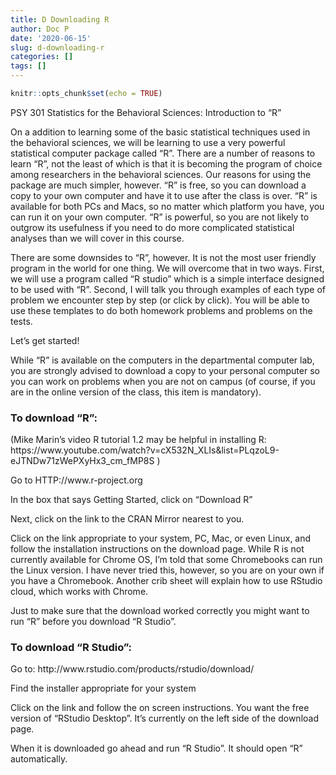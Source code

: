 ```yaml
---
title: D Downloading R
author: Doc P
date: '2020-06-15'
slug: d-downloading-r
categories: []
tags: []
---
```


```r
knitr::opts_chunk$set(echo = TRUE)
```

PSY 301 Statistics for the Behavioral Sciences: Introduction to “R”

On a addition to learning some of the basic statistical techniques used in the behavioral sciences, we will be learning to use a very powerful statistical computer package called “R”. There are a number of reasons to learn “R”, not the least of which is that it is becoming the program of choice among researchers in the behavioral sciences. Our reasons for using the package are much simpler, however. “R” is free, so you can download a copy to your own computer and have it to use after the class is over. “R” is available for both PCs and Macs, so no matter which platform you have, you can run it on your own computer. “R” is powerful, so you are not likely to outgrow its usefulness if you need to do more complicated statistical analyses than we will cover in this course.

There are some downsides to “R”, however. It is not the most user friendly program in the world for one thing. We will overcome that in two ways. First, we will use a program called “R studio” which is a simple interface designed to be used with “R”. Second, I will talk you through examples of each type of problem we encounter step by step (or click by click). You will be able to use these templates to do both homework problems and problems on the tests.

Let’s get started!

While “R” is available on the computers in the departmental computer lab, you are strongly advised to download a copy to your personal computer so you can work on problems when you are not on campus (of course, if you are in the online version of the class, this item is mandatory).

### To download “R”:

(Mike Marin’s video R tutorial 1.2 may be helpful in installing R: https://www.youtube.com/watch?v=cX532N_XLIs&list=PLqzoL9-eJTNDw71zWePXyHx3_cm_fMP8S )

Go to HTTP://www.r-project.org

In the box that says Getting Started, click on “Download R”

Next, click on the link to the CRAN Mirror nearest to you.

Click on the link appropriate to your system, PC, Mac, or even Linux, and follow the installation instructions on the download page. While R is not currently available for Chrome OS, I'm told that some Chromebooks can run the Linux version.  I have never tried this, however, so you are on your own if you have a Chromebook. Another crib sheet will explain how to use RStudio cloud, which works with Chrome.

Just to make sure that the download worked correctly you might want to run “R” before you download “R Studio”.
 
### To download “R Studio”:

Go to: http://www.rstudio.com/products/rstudio/download/

Find the installer appropriate for your system

Click on the link and follow the on screen instructions. You want the free version of "RStudio Desktop". It's currently on the left side of the download page.

When it is downloaded go ahead and run “R Studio”. It should open “R” automatically.